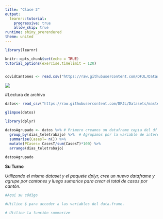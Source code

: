 ```yaml
---
title: "Clase 2"
output: 
  learnr::tutorial:
    progressive: true
    allow_skip: true
runtime: shiny_prerendered
theme: united
---
```



```r

library(learnr)

knitr::opts_chunk$set(echo = TRUE)
tutorial_options(exercise.timelimit = 120)


covidCantones <- read.csv("https://raw.githubusercontent.com/DFJL/Datasets/master/covidCantones.csv",sep= ";")

```

![](images/logo.png)


#Lectura de archivo

```r

datos<- read_csv("https://raw.githubusercontent.com/DFJL/Datasets/master/datosEstudiantes")

glimpse(datos)

```


```r

library(dplyr)

datosAgrupado <- datos %>% # Primero creamos un dataframe copia del df cargado.
  group_by(dias_teletrabajo) %>%  # Agrupamos por la variable de interes para sumarizar
  summarise(CasesT= n()) %>%
  mutate(PCases= CasesT/sum(CasesT)*100) %>%
  arrange(dias_teletrabajo)
  
datosAgrupado

```


**Su Turno**

*Utilizando el mismo dataset y el paquete dplyr, cree un nuevo dataframe y agrupe por cantones y luego sumarice para crear el total de casos por cantón.*

```r

#Aqui su código

```

```r

#Utilice $ para acceder a las variables del data.frame.

# Utilice la función summarize

```


